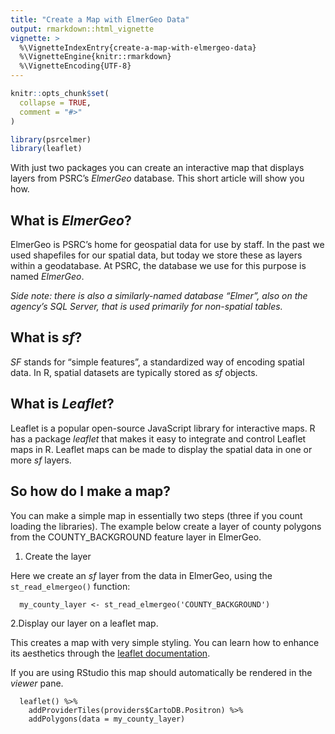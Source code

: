 ```yaml
---
title: "Create a Map with ElmerGeo Data"
output: rmarkdown::html_vignette
vignette: >
  %\VignetteIndexEntry{create-a-map-with-elmergeo-data}
  %\VignetteEngine{knitr::rmarkdown}
  %\VignetteEncoding{UTF-8}
---
```


```r
knitr::opts_chunk$set(
  collapse = TRUE,
  comment = "#>"
)
```

```r
library(psrcelmer)
library(leaflet)
```

With just two packages you can create an interactive map that displays layers from PSRC's *ElmerGeo* database.  This short article will show you how. 

## What is *ElmerGeo*?

ElmerGeo is PSRC's home for geospatial data for use by staff.  In the past we used shapefiles for our spatial data, but today we store these as layers within a geodatabase.  At PSRC, the database we use for this purpose is named *ElmerGeo*.  

*Side note: there is also a similarly-named database "Elmer", also on the agency's SQL Server, that is used primarily for non-spatial tables.*

## What is *sf*?

*SF* stands for "simple features", a standardized way of encoding spatial data.  In R, spatial datasets are typically stored as *sf* objects.  

## What is *Leaflet*?

Leaflet is a popular open-source JavaScript library for interactive maps.  R has a package *leaflet* that makes it easy to integrate and control Leaflet maps in R.  Leaflet maps can be made to display the spatial data in one or more *sf* layers. 

## So how do I make a map?

You can make a simple map in essentially two steps (three if you count loading the libraries).  The example below create a layer of county polygons from the COUNTY_BACKGROUND feature layer in ElmerGeo.


1. Create the layer

Here we create an *sf* layer from the data in ElmerGeo, using the `st_read_elmergeo()` function:
```
  my_county_layer <- st_read_elmergeo('COUNTY_BACKGROUND')
```

2.Display our layer on a leaflet map.  

This creates a map with very simple styling.  You can learn how to enhance its aesthetics through the [leaflet documentation](https://rstudio.github.io/leaflet/).

If you are using RStudio this map should automatically be rendered in the *viewer* pane.
```
  leaflet() %>%
    addProviderTiles(providers$CartoDB.Positron) %>%
    addPolygons(data = my_county_layer)
```

